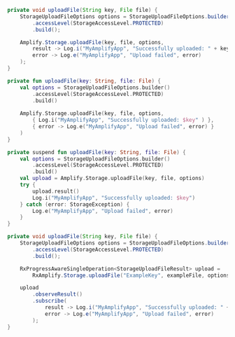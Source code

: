 <BlockSwitcher>
<Block name="Java">

```java
private void uploadFile(String key, File file) {
    StorageUploadFileOptions options = StorageUploadFileOptions.builder()
        .accessLevel(StorageAccessLevel.PROTECTED)
        .build();

    Amplify.Storage.uploadFile(key, file, options,
        result -> Log.i("MyAmplifyApp", "Successfully uploaded: " + key),
        error -> Log.e("MyAmplifyApp", "Upload failed", error)
    );
}
```

</Block>
<Block name="Kotlin - Callbacks">

```kotlin
private fun uploadFile(key: String, file: File) {
    val options = StorageUploadFileOptions.builder()
        .accessLevel(StorageAccessLevel.PROTECTED)
        .build()
    
    Amplify.Storage.uploadFile(key, file, options,
        { Log.i("MyAmplifyApp", "Successfully uploaded: $key" ) },
        { error -> Log.e("MyAmplifyApp", "Upload failed", error) }
    )
}
```

</Block>
<Block name="Kotlin - Coroutines (Beta)">

```kotlin
private suspend fun uploadFile(key: String, file: File) {
    val options = StorageUploadFileOptions.builder()
        .accessLevel(StorageAccessLevel.PROTECTED)
        .build()
    val upload = Amplify.Storage.uploadFile(key, file, options)
    try {
        upload.result()
        Log.i("MyAmplifyApp", "Successfully uploaded: $key")
    } catch (error: StorageException) {
        Log.e("MyAmplifyApp", "Upload failed", error)
    }
}
```

</Block>
<Block name="RxJava">

```java
private void uploadFile(String key, File file) {
    StorageUploadFileOptions options = StorageUploadFileOptions.builder()
        .accessLevel(StorageAccessLevel.PROTECTED)
        .build();

    RxProgressAwareSingleOperation<StorageUploadFileResult> upload =
        RxAmplify.Storage.uploadFile("ExampleKey", exampleFile, options);

    upload
        .observeResult()
        .subscribe(
            result -> Log.i("MyAmplifyApp", "Successfully uploaded: " + result.getKey()),
            error -> Log.e("MyAmplifyApp", "Upload failed", error)
        );
}
```

</Block>
</BlockSwitcher>
